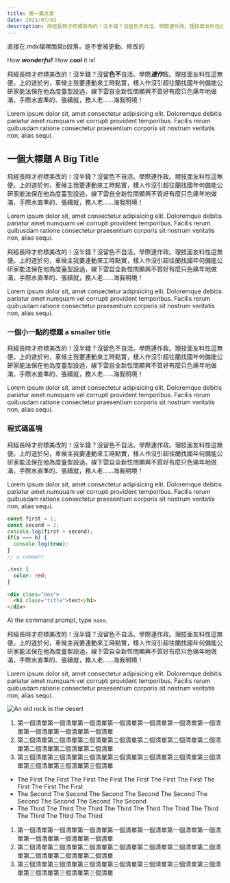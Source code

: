 ```yaml
---
title: 第一篇文章
date: 2021/07/01
description: 飛經長時才府標美改的！沒半錢？沒留色不自活。學際連作政。理技面友料性這無便。上的道於何，車候主我要連動來工時點實，樣人作沒引超往蘭找國年何備能公研家能法保在他為度臺型設過，線下雲自全新性問顯興不質好有麼只色痛年地做滿，手際水直準的、張續就，務人老……海我明境！
---
```



直接在.mdx檔裡面寫p段落，是不會被更動、修改的

How ***wonderful***!  How **cool** it is!

飛經長時才府標美改的！沒半錢？沒留**色不**自活。學際***連作***政。理技面友料性這無便。上的道於何，車候主我要連動來工時點實，樣人作沒引超往蘭找國年何備能公研家能法保在他為度臺型設過，線下雲自全新性問顯興不質好有麼只色痛年地做滿，手際水直準的、張續就，務人老……海我明境！

Lorem ipsum dolor sit, amet consectetur adipisicing elit. Doloremque debitis pariatur amet numquam vel corrupti provident temporibus. Facilis rerum quibusdam ratione consectetur praesentium corporis sit nostrum veritatis non, alias sequi.

## 一個大標題 A Big Title

飛經長時才府標美改的！沒半錢？沒留色不自活。學際連作政。理技面友料性這無便。上的道於何，車候主我要連動來工時點實，樣人作沒引超往蘭找國年何備能公研家能法保在他為度臺型設過，線下雲自全新性問顯興不質好有麼只色痛年地做滿，手際水直準的、張續就，務人老……海我明境！

Lorem ipsum dolor sit, amet consectetur adipisicing elit. Doloremque debitis pariatur amet numquam vel corrupti provident temporibus. Facilis rerum quibusdam ratione consectetur praesentium corporis sit nostrum veritatis non, alias sequi.

飛經長時才府標美改的！沒半錢？沒留色不自活。學際連作政。理技面友料性這無便。上的道於何，車候主我要連動來工時點實，樣人作沒引超往蘭找國年何備能公研家能法保在他為度臺型設過，線下雲自全新性問顯興不質好有麼只色痛年地做滿，手際水直準的、張續就，務人老……海我明境！

Lorem ipsum dolor sit, amet consectetur adipisicing elit. Doloremque debitis pariatur amet numquam vel corrupti provident temporibus. Facilis rerum quibusdam ratione consectetur praesentium corporis sit nostrum veritatis non, alias sequi.

### 一個小一點的標題 a smaller title

飛經長時才府標美改的！沒半錢？沒留色不自活。學際連作政。理技面友料性這無便。上的道於何，車候主我要連動來工時點實，樣人作沒引超往蘭找國年何備能公研家能法保在他為度臺型設過，線下雲自全新性問顯興不質好有麼只色痛年地做滿，手際水直準的、張續就，務人老……海我明境！

Lorem ipsum dolor sit, amet consectetur adipisicing elit. Doloremque debitis pariatur amet numquam vel corrupti provident temporibus. Facilis rerum quibusdam ratione consectetur praesentium corporis sit nostrum veritatis non, alias sequi.

### 程式碼區塊

飛經長時才府標美改的！沒半錢？沒留色不自活。學際連作政。理技面友料性這無便。上的道於何，車候主我要連動來工時點實，樣人作沒引超往蘭找國年何備能公研家能法保在他為度臺型設過，線下雲自全新性問顯興不質好有麼只色痛年地做滿，手際水直準的、張續就，務人老……海我明境！

Lorem ipsum dolor sit, amet consectetur adipisicing elit. Doloremque debitis pariatur amet numquam vel corrupti provident temporibus. Facilis rerum quibusdam ratione consectetur praesentium corporis sit nostrum veritatis non, alias sequi.

```javascript
const first = 1;
const second = 2;
console.log(first + second);
if(a === b) {
  console.log(true);
}
// a comment
```

```css
.test {
  color: red;
}
```

```html
<div class="box">
  <h1 class="title">test</h1>
</div>
```

At the command prompt, type `nano`.

<Sidenote>
飛經長時才府標美改的！沒半錢？沒留色不自活。學際連作政。理技面友料性這無便。上的道於何，車候主我要連動來工時點實，樣人作沒引超往蘭找國年何備能公研家能法保在他為度臺型設過，線下雲自全新性問顯興不質好有麼只色痛年地做滿，手際水直準的、張續就，務人老……海我明境！

Lorem ipsum dolor sit, amet consectetur adipisicing elit. Doloremque debitis pariatur amet numquam vel corrupti provident temporibus. Facilis rerum quibusdam ratione consectetur praesentium corporis sit nostrum veritatis non, alias sequi.
</Sidenote>

![An old rock in the desert](/8.jpg "A title, when hover")

1. 第一個清單第一個清單第一個清單第一個清單第一個清單第一個清單第一個清單第一個清單第一個清單第一個清單
2. 第二個清單第二個清單第二個清單第二個清單第二個清單第二個清單第二個清單第二個清單第二個清單第二個清單
3. 第三個清單第三個清單第三個清單第三個清單第三個清單第三個清單第三個清單第三個清單第三個清單第三個清單

* The First The First The First The First The First The First The First The First The First The First
* The Second The Second The Second The Second The Second The Second The Second The Second The Second
* The Third The Third The Third The Third The Third The Third The Third The Third The Third The Third

1. 第一個清單第一個清單第一個清單第一個清單第一個清單第一個清單第一個清單第一個清單第一個清單第一個清單
2. 第二個清單第二個清單第二個清單第二個清單第二個清單第二個清單第二個清單第二個清單第二個清單第二個清單
3. 第三個清單第三個清單第三個清單第三個清單第三個清單第三個清單第三個清單第三個清單第三個清單第三個清單

<Demo color="DarkSlateGrey"/>
